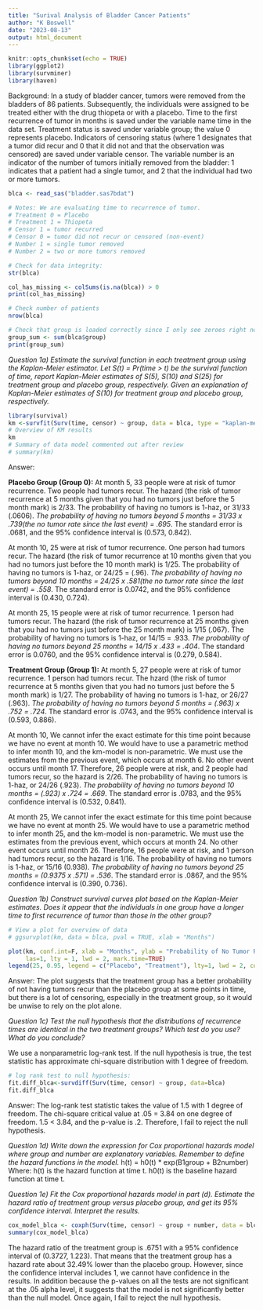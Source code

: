 ---
title: "Surival Analysis of Bladder Cancer Patients"
author: "K Boswell"
date: "2023-08-13"
output: html_document
---

```{r setup, include=FALSE}
knitr::opts_chunk$set(echo = TRUE)
library(ggplot2)
library(survminer)
library(haven)
```

Background: In a study of bladder cancer, tumors were removed from the bladders of 86 patients. Subsequently, the individuals were assigned to be treated either with the drug thiopeta or with a placebo. Time to the first recurrence of tumor in months is saved under the variable name time in the data set. Treatment status is saved under variable group; the value 0 represents placebo. Indicators of censoring status (where 1 designates that a tumor did recur and 0 that it did not and that the observation was censored) are saved under variable censor. The variable number is an indicator of the number of tumors initially removed from the bladder: 1 indicates that a patient had a single tumor, and 2 that the individual had two or more tumors.

```{r}
blca <- read_sas("bladder.sas7bdat")

# Notes: We are evaluating time to recurrence of tumor.
# Treatment 0 = Placebo
# Treatment 1 = Thiopeta
# Censor 1 = tumor recurred
# Censor 0 = tumor did not recur or censored (non-event)
# Number 1 = single tumor removed
# Number 2 = two or more tumors removed

# Check for data integrity:
str(blca)

col_has_missing <- colSums(is.na(blca)) > 0
print(col_has_missing)

# Check number of patients
nrow(blca)

# Check that group is loaded correctly since I only see zeroes right now
group_sum <- sum(blca$group)
print(group_sum)
```
*Question 1a) Estimate the survival function in each treatment group using the Kaplan-Meier estimator. Let S(t) = Pr(time > t) be the survival function of time, report Kaplan-Meier estimates of S(5), S(10) and S(25) for treatment group and placebo group, respectively. Given an explanation of Kaplan-Meier estimates of S(10) for treatment group and placebo group, respectively.*

```{r}
library(survival)
km <-survfit(Surv(time, censor) ~ group, data = blca, type = "kaplan-meier")
# Overview of KM results
km
# Summary of data model commented out after review
# summary(km)
```
Answer:

**Placebo Group (Group 0):**
At month 5, 33 people were at risk of tumor recurrence. Two people had tumors recur. The hazard (the risk of tumor recurrence at 5 months given that you had no tumors just before the 5 month mark) is 2/33. The probability of having no tumors is 1-haz, or 31/33 (.0606). *The probability of having no tumors beyond 5 months = 31/33 x .739(the no tumor rate since the last event) = .695*. The standard error is .0681, and the 95% confidence interval is (0.573, 0.842).

At month 10, 25 were at risk of tumor recurrence. One person had tumors recur. The hazard (the risk of tumor recurrence at 10 months given that you had no tumors just before the 10 month mark) is 1/25. The probability of having no tumors is 1-haz, or 24/25 = (.96). *The probability of having no tumors beyond 10 months = 24/25 x .581(the no tumor rate since the last event) =  .558*. The standard error is 0.0742, and the 95% confidence interval is (0.430, 0.724).

At month 25, 15 people were at risk of tumor recurrence. 1 person had tumors recur. The hazard (the risk of tumor recurrence at 25 months given that you had no tumors just before the 25 month mark) is 1/15 (.067). The probability of having no tumors is 1-haz, or 14/15 = .933. *The probability of having no tumors beyond 25 months = 14/15 x .433 = .404*. The standard error is 0.0760, and the 95% confidence interval is (0.279, 0.584).

**Treatment Group (Group 1):**
At month 5, 27 people were at risk of tumor recurrence. 1 person had tumors recur. The hzard (the risk of tumor recurrence at 5 months given that you had no tumors just before the 5 month mark) is 1/27. The probability of having no tumors is 1-haz, or 26/27 (.963). *The probability of having no tumors beyond 5 months = (.963) x .752 = .724*. The standard error is .0743, and the 95% confidence interval is (0.593, 0.886).

At month 10, We cannot infer the exact estimate for this time point because we have no event at month 10. We would have to use a parametric method to infer month 10, and the km-model is non-parametric. We must use the estimates from the previous event, which occurs at month 6. No other event occurs until month 17. Therefore, 26 people were at risk, and 2 people had tumors recur, so the hazard is 2/26. The probability of having no tumors is 1-haz, or 24/26 (.923). *The probability of having no tumors beyond 10 months = (.923) x .724 = .669*. The standard error is .0783, and the 95% confidence interval is (0.532, 0.841). 

At month 25, We cannot infer the exact estimate for this time point because we have no event at month 25. We would have to use a parametric method to infer month 25, and the km-model is non-parametric. We must use the estimates from the previous event, which occurs at month 24. No other event occurs until month 26. Therefore, 16 people were at risk, and 1 person had tumors recur, so the hazard is 1/16. The probability of having no tumors is 1-haz, or 15/16 (0.938). *The probability of having no tumors beyond 25 months = (0.9375 x .571) = .536*. The standard error is .0867, and the 95% confidence interval is (0.390, 0.736).


*Question 1b) Construct survival curves plot based on the Kaplan-Meier estimates. Does it appear that the individuals in one group have a longer time to first recurrence of tumor than those in the other group?*
```{r}
# View a plot for overview of data
# ggsurvplot(km, data = blca, pval = TRUE, xlab = "Months")

plot(km, conf.int=F, xlab = "Months", ylab = "Probability of No Tumor Recurrence S(t)", main = "Kaplan-Meier Model", col = c("lightblue", "salmon"),
     las=1, lty = 1, lwd = 2, mark.time=TRUE)
legend(25, 0.95, legend = c("Placebo", "Treatment"), lty=1, lwd = 2, col=c('lightblue', 'salmon'), bty = "", cex=.6)
```
Answer: 
The plot suggests that the treatment group has a better probability of not having tumors recur than the placebo group at some points in time, but there is a lot of censoring, especially in the treatment group, so it would be unwise to rely on the plot alone.

*Question 1c) Test the null hypothesis that the distributions of recurrence times are identical in the two treatment groups? Which test do you use? What do you conclude?*

We use a nonparametric log-rank test. If the null hypothesis is true, the test statistic has approximate chi-square distribution with 1 degree of freedom.

```{r}
# log rank test to null hypothesis:
fit.diff_blca<-survdiff(Surv(time, censor) ~ group, data=blca)
fit.diff_blca

```
Answer: The log-rank test statistic takes the value of 1.5 with 1 degree of freedom. The chi-square critical value at .05 = 3.84 on one degree of freedom. 1.5 < 3.84, and the p-value is .2. Therefore, I fail to reject the null hypothesis.


*Question 1d) Write down the expression for Cox proportional hazards model where group and number are explanatory variables. Remember to define the hazard functions in the model.*
h(t) = h0(t) * exp(B1group + B2number)
Where:
h(t) is the hazard function at time t.
h0(t) is the baseline hazard function at time t.


*Question 1e) Fit the Cox proportional hazards model in part (d). Estimate the hazard ratio of treatment group versus placebo group, and get its 95% confidence interval. Interpret the results.*

```{r}
cox_model_blca <- coxph(Surv(time, censor) ~ group + number, data = blca)
summary(cox_model_blca)
```
The hazard ratio of the treatment group is .6751 with a 95% confidence interval of (0.3727, 1.223). That means that the treatment group has a hazard rate about 32.49% lower than the placebo group. However, since the confidence interval includes 1, we cannot have confidence in the results. In addition because the p-values on all the tests are not significant at the .05 alpha level, it suggests that the model is not significantly better than the null model. Once again, I fail to reject the null hypothesis.


